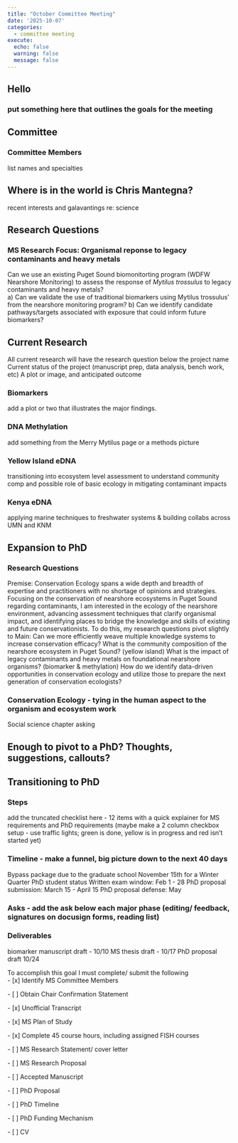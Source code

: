 ```yaml
---
title: "October Committee Meeting"
date: '2025-10-07'
categories:
  - committee meeting
execute:
  echo: false
  warning: false
  message: false
---
```


## Hello

### put something here that outlines the goals for the meeting

## Committee

### Committee Members

list names and specialties

## Where is in the world is Chris Mantegna?

recent interests and galavantings re: science

## Research Questions

### MS Research Focus: Organismal reponse to legacy contaminants and heavy metals  
Can we use an existing Puget Sound biomonitorting program (WDFW Nearshore Monitoring) to assess the response of _Mytilus trossulus_ to legacy contaminants and heavy metals?  
a) Can we validate the use of traditional biomarkers using Mytilus trossulus' from the nearshore monitoring program?
b) Can we identify candidate pathways/targets associated with exposure that could inform future biomarkers?  

## Current Research
All current research will have the research question below the project name
Current status of the project (manuscript prep, data analysis, bench work, etc)
A plot or image, and anticipated outcome  

### Biomarkers
add a plot or two that illustrates the major findings. 

### DNA Methylation
add something from the Merry Mytilus page or a methods picture  

### Yellow Island eDNA    
transitioning into ecosystem level assessment to understand community comp and possible role of basic ecology in mitigating contaminant impacts 

### Kenya eDNA 
applying marine techniques to freshwater systems & building collabs across UMN and KNM

## Expansion to PhD  
### Research Questions
Premise: Conservation Ecology spans a wide depth and breadth of expertise and practitioners with no shortage of opinions and strategies. Focusing on the conservation of nearshore ecosystems in Puget Sound regarding contaminants, I am interested in the ecology of the nearshore environment, advancing assessment techniques that clarify organismal impact, and identifying places to bridge the knowledge and skills of existing and future  conservationists. 
To do this, my research questions pivot slightly to
Main: Can we more efficiently weave multiple knowledge systems to increase conservation efficacy?
What is the community composition of the nearshore ecosystem in Puget Sound? (yellow island)
What is the impact of legacy contaminants and heavy metals on foundational nearshore organisms? (biomarker & methylation)
How do we identify data-driven opportunities in conservation ecology and utilize those to prepare the next generation of conservation ecologists?

### Conservation Ecology - tying in the human aspect to the organism and ecosystem work
Social science chapter asking 

## Enough to pivot to a PhD? Thoughts, suggestions, callouts?

## Transitioning to PhD
### Steps
add the truncated checklist here - 12 items with a quick explainer for MS requirements and PhD requirements (maybe make a 2 column checkbox setup - use traffic lights; green is done, yellow is in progress and red isn't started yet)

### Timeline - make a funnel, big picture down to the next 40 days
Bypass package due to the graduate school November 15th for a Winter Quarter PhD student status
Written exam window: Feb 1 - 28
PhD proposal submission: March 15 - April 15
PhD proposal defense: May 

### Asks - add the ask below each major phase (editing/ feedback, signatures on docusign forms, reading list)

### Deliverables
biomarker manuscript draft - 10/10
MS thesis draft - 10/17
PhD proposal draft 10/24
























To accomplish this goal I must complete/ submit the following\
- \[x\] Identify MS Committee Members 

\- \[ \] Obtain Chair Confirmation Statement 

\- \[x\] Unofficial Transcript 

\- \[x\] MS Plan of Study 

\- \[x\] Complete 45 course hours, including assigned FISH courses 

\- \[ \] MS Research Statement/ cover letter 

\- \[ \] MS Research Proposal 

\- \[ \] Accepted Manuscript 

\- \[ \] PhD Proposal 

\- \[ \] PhD Timeline 

\- \[ \] PhD Funding Mechanism 

\- \[ \] CV

